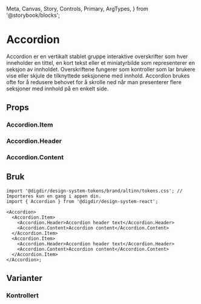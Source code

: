   Meta,
  Canvas,
  Story,
  Controls,
  Primary,
  ArgTypes,
} from '@storybook/blocks';

<Meta of={AccordionStories} />

# Accordion

<BetaBlock />

Accordion er en vertikalt stablet gruppe interaktive overskrifter som hver inneholder en tittel, en kort tekst eller et miniatyrbilde som representerer
en seksjon av innholdet. Overskriftene fungerer som kontroller som lar brukere vise eller skjule de tilknyttede seksjonene med innhold.
Accordion brukes ofte for å redusere behovet for å skrolle ned når man presenterer flere seksjoner med innhold på en enkelt side.

## Props

<Primary />
<Controls />

### Accordion.Item

<ArgTypes of={Accordion.Item} />

### Accordion.Header

<ArgTypes of={Accordion.Header} />

### Accordion.Content

<ArgTypes of={Accordion.Content} />

## Bruk

<TokenBlock />

```tsx
import '@digdir/design-system-tokens/brand/altinn/tokens.css'; // Importeres kun en gang i appen din.
import { Accordion } from '@digdir/design-system-react';

<Accordion>
  <Accordion.Item>
    <Accordion.Header>Accordion header text</Accordion.Header>
    <Accordion.Content>Accordion content</Accordion.Content>
  </Accordion.Item>
  <Accordion.Item>
    <Accordion.Header>Accordion header text</Accordion.Header>
    <Accordion.Content>Accordion content</Accordion.Content>
  </Accordion.Item>
</Accordion>;
```

## Varianter

### Kontrollert

<Canvas of={AccordionStories.Controlled} />

